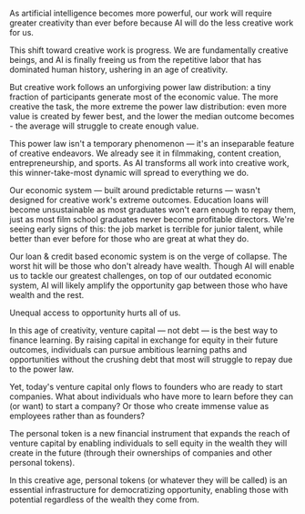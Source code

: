 As artificial intelligence becomes more powerful, our work will require greater creativity than ever before because AI will do the less creative work for us.

This shift toward creative work is progress. We are fundamentally creative beings, and AI is finally freeing us from the repetitive labor that has dominated human history, ushering in an age of creativity.

But creative work follows an unforgiving power law distribution: a tiny fraction of participants generate most of the economic value. The more creative the task, the more extreme the power law distribution: even more value is created by fewer best, and the lower the median outcome becomes - the average will struggle to create enough value.

This power law isn't a temporary phenomenon — it's an inseparable feature of creative endeavors. We already see it in filmmaking, content creation, entrepreneurship, and sports. As AI transforms all work into creative work, this winner-take-most dynamic will spread to everything we do.

Our economic system — built around predictable returns — wasn't designed for creative work's extreme outcomes. Education loans will become unsustainable as most graduates won't earn enough to repay them, just as most film school graduates never become profitable directors. We're seeing early signs of this: the job market is terrible for junior talent, while better than ever before for those who are great at what they do.

Our loan & credit based economic system is on the verge of collapse. The worst hit will be those who don't already have wealth. Though AI will enable us to tackle our greatest challenges, on top of our outdated economic system, AI will likely amplify the opportunity gap between those who have wealth and the rest.

Unequal access to opportunity hurts all of us.

In this age of creativity, venture capital — not debt — is the best way to finance learning. By raising capital in exchange for equity in their future outcomes, individuals can pursue ambitious learning paths and opportunities without the crushing debt that most will struggle to repay due to the power law.

Yet, today's venture capital only flows to founders who are ready to start companies. What about individuals who have more to learn before they can (or want) to start a company? Or those who create immense value as employees rather than as founders?

The personal token is a new financial instrument that expands the reach of venture capital by enabling individuals to sell equity in the wealth they will create in the future (through their ownerships of companies and other personal tokens).

In this creative age, personal tokens (or whatever they will be called) is an essential infrastructure for democratizing opportunity, enabling those with potential regardless of the wealth they come from.